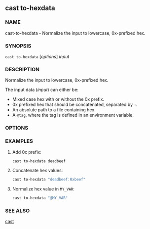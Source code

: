 
## cast to-hexdata

### NAME

cast-to-hexdata - Normalize the input to lowercase, 0x-prefixed hex.

### SYNOPSIS

`cast to-hexdata` [*options*] _input_

### DESCRIPTION

Normalize the input to lowercase, 0x-prefixed hex.

The input data (_input_) can either be:

- Mixed case hex with or without the 0x prefix.
- 0x prefixed hex that should be concatenated, separated by `:`.
- An absolute path to a file containing hex.
- A `@tag`, where the tag is defined in an environment variable.

### OPTIONS

<CommonOptions />

### EXAMPLES

1. Add 0x prefix:

   ```sh
   cast to-hexdata deadbeef
   ```

2. Concatenate hex values:

   ```sh
   cast to-hexdata "deadbeef:0xbeef"
   ```

3. Normalize hex value in `MY_VAR`:
   ```sh
   cast to-hexdata "@MY_VAR"
   ```

### SEE ALSO

[cast](./cast.md)
